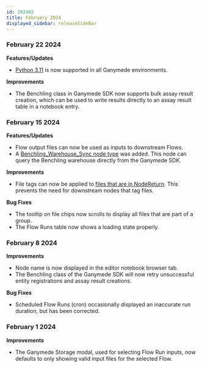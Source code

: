 ```yaml
---
id: 202402
title: February 2024
displayed_sidebar: releaseSideBar
---
```


### February 22 2024
**Features/Updates**
- [Python 3.11](https://www.python.org/downloads/release/python-3110/) is now supported in all Ganymede environments.

**Improvements**
- The Benchling class in Ganymede SDK now supports bulk assay result creation, which can be used to write results directly to an assay result table in a notebook entry.

### February 15 2024
**Features/Updates**
- Flow output files can now be used as inputs to downstream Flows.
- A [Benchling_Warehouse_Sync node type](../nodes/App/Benchling_Warehouse_Sync.md) was added. This node can query the Benchling warehouse directly from the Ganymede SDK.

**Improvements**
- File tags can now be applied to [files that are in NodeReturn](../connectivity/Tags.mdx). This prevents the need for downstream nodes that tag files.

**Bug Fixes**
- The tooltip on file chips now scrolls to display all files that are part of a group.
- The Flow Runs table now shows a loading state properly.

### February 8 2024
**Improvements**
- Node name is now displayed in the editor notebook browser tab.
- The Benchling class of the Ganymede SDK will now retry unsuccessful entity registrations and assay result creations.

**Bug Fixes**
- Scheduled Flow Runs (cron) occasionally displayed an inaccurate run duration, but has been corrected.

### February 1 2024
**Improvements**
- The Ganymede Storage modal, used for selecting Flow Run inputs, now defaults to only showing valid input files for the selected Flow.